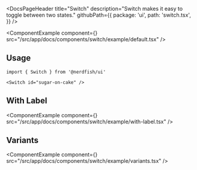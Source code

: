 <DocsPageHeader
	title="Switch"
	description="Switch makes it easy to toggle between two states."
	githubPath={{
		package: 'ui',
		path: 'switch.tsx',
	}}
/>

<ComponentExample
	component={<SwitchExample />}
	src="/src/app/docs/components/switch/example/default.tsx"
/>

## Usage

```tsx
import { Switch } from '@nerdfish/ui'
```

```tsx
<Switch id="sugar-on-cake" />
```

## With Label

<ComponentExample
	component={<SwitchWithLabelExample />}
	src="/src/app/docs/components/switch/example/with-label.tsx"
/>

## Variants

<ComponentExample
	component={<SwitchVariantsExample />}
	src="/src/app/docs/components/switch/example/variants.tsx"
/>
